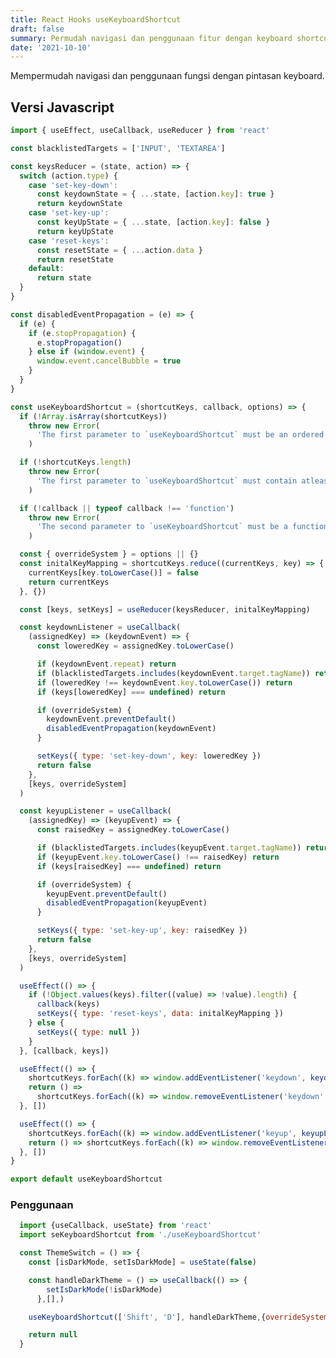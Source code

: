 ```yaml
---
title: React Hooks useKeyboardShortcut
draft: false
summary: Permudah navigasi dan penggunaan fitur dengan keyboard shortcut.
date: '2021-10-10'
---
```


Mempermudah navigasi dan penggunaan fungsi dengan pintasan keyboard.

## Versi Javascript

```js:useKeyboardShortcut.js showLineNumbers
import { useEffect, useCallback, useReducer } from 'react'

const blacklistedTargets = ['INPUT', 'TEXTAREA']

const keysReducer = (state, action) => {
  switch (action.type) {
    case 'set-key-down':
      const keydownState = { ...state, [action.key]: true }
      return keydownState
    case 'set-key-up':
      const keyUpState = { ...state, [action.key]: false }
      return keyUpState
    case 'reset-keys':
      const resetState = { ...action.data }
      return resetState
    default:
      return state
  }
}

const disabledEventPropagation = (e) => {
  if (e) {
    if (e.stopPropagation) {
      e.stopPropagation()
    } else if (window.event) {
      window.event.cancelBubble = true
    }
  }
}

const useKeyboardShortcut = (shortcutKeys, callback, options) => {
  if (!Array.isArray(shortcutKeys))
    throw new Error(
      'The first parameter to `useKeyboardShortcut` must be an ordered array of `KeyboardEvent.key` strings.'
    )

  if (!shortcutKeys.length)
    throw new Error(
      'The first parameter to `useKeyboardShortcut` must contain atleast one `KeyboardEvent.key` string.'
    )

  if (!callback || typeof callback !== 'function')
    throw new Error(
      'The second parameter to `useKeyboardShortcut` must be a function that will be envoked when the keys are pressed.'
    )

  const { overrideSystem } = options || {}
  const initalKeyMapping = shortcutKeys.reduce((currentKeys, key) => {
    currentKeys[key.toLowerCase()] = false
    return currentKeys
  }, {})

  const [keys, setKeys] = useReducer(keysReducer, initalKeyMapping)

  const keydownListener = useCallback(
    (assignedKey) => (keydownEvent) => {
      const loweredKey = assignedKey.toLowerCase()

      if (keydownEvent.repeat) return
      if (blacklistedTargets.includes(keydownEvent.target.tagName)) return
      if (loweredKey !== keydownEvent.key.toLowerCase()) return
      if (keys[loweredKey] === undefined) return

      if (overrideSystem) {
        keydownEvent.preventDefault()
        disabledEventPropagation(keydownEvent)
      }

      setKeys({ type: 'set-key-down', key: loweredKey })
      return false
    },
    [keys, overrideSystem]
  )

  const keyupListener = useCallback(
    (assignedKey) => (keyupEvent) => {
      const raisedKey = assignedKey.toLowerCase()

      if (blacklistedTargets.includes(keyupEvent.target.tagName)) return
      if (keyupEvent.key.toLowerCase() !== raisedKey) return
      if (keys[raisedKey] === undefined) return

      if (overrideSystem) {
        keyupEvent.preventDefault()
        disabledEventPropagation(keyupEvent)
      }

      setKeys({ type: 'set-key-up', key: raisedKey })
      return false
    },
    [keys, overrideSystem]
  )

  useEffect(() => {
    if (!Object.values(keys).filter((value) => !value).length) {
      callback(keys)
      setKeys({ type: 'reset-keys', data: initalKeyMapping })
    } else {
      setKeys({ type: null })
    }
  }, [callback, keys])

  useEffect(() => {
    shortcutKeys.forEach((k) => window.addEventListener('keydown', keydownListener(k)))
    return () =>
      shortcutKeys.forEach((k) => window.removeEventListener('keydown', keydownListener(k)))
  }, [])

  useEffect(() => {
    shortcutKeys.forEach((k) => window.addEventListener('keyup', keyupListener(k)))
    return () => shortcutKeys.forEach((k) => window.removeEventListener('keyup', keyupListener(k)))
  }, [])
}

export default useKeyboardShortcut

```

### Penggunaan

```js:toggleDarkMode.js showLineNumbers {11}
  import {useCallback, useState} from 'react'
  import seKeyboardShortcut from './useKeyboardShortcut'

  const ThemeSwitch = () => {
    const [isDarkMode, setIsDarkMode] = useState(false)

    const handleDarkTheme = () => useCallback(() => {
        setIsDarkMode(!isDarkMode)
      },[],)

    useKeyboardShortcut(['Shift', 'D'], handleDarkTheme,{overrideSystem: true})

    return null
  }
```
